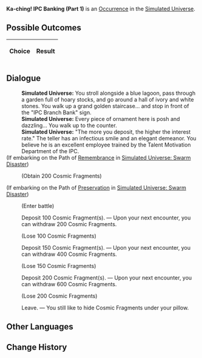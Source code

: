 {{Simulated Universe Event Infobox
|title         = Ka-ching! IPC Banking (Part 1)
|image         = Random Event Bond.png
|type          =
|domains_su    = Occurrence
|domains_ext   = Occurrence
|domains_swarm = 
|domains_gng   = 
|requirements  =
|prev          = {{tx}}
|next          = {{tx}}
|indexRewards  =
|characters    = 
}}
'''Ka-ching! IPC Banking (Part 1)''' is an [[Simulated Universe/Occurrence|Occurrence]] in the [[Simulated Universe]].

==Possible Outcomes==
{| class="article-table"
!Choice
!Result

|}

<!--
==Gameplay Notes==

-->
==Dialogue==
{{Dialogue Start}}
:'''Simulated Universe:''' You stroll alongside a blue lagoon, pass through a garden full of hoary stocks, and go around a hall of ivory and white stones. You walk up a grand golden staircase... and stop in front of the "IPC Branch Bank" sign.
:'''Simulated Universe:''' Every piece of ornament here is posh and dazzling... You walk up to the counter.
:'''Simulated Universe:''' "The more you deposit, the higher the interest rate." The teller has an infectious smile and an elegant demeanor. You believe he is an excellent employee trained by the Talent Motivation Department of the IPC.
;(If embarking on the Path of [[Simulated Universe/Paths#Remembrance|Remembrance]] in [[Simulated Universe: Swarm Disaster]])
:{{SU Special Dialogue|Remembrance|Tamper with the bank teller's memory.|Obtain 200 Cosmic Fragment(s).}}
:;(Obtain 200 Cosmic Fragments)
;(If embarking on the Path of [[Simulated Universe/Paths#Preservation|Preservation]] in [[Simulated Universe: Swarm Disaster]])
:{{SU Special Dialogue|Preservation|Show off your muscles to the teller!|Turn the tables and collect protection money from him instead! Enter battle 1 time and obtain 300 Cosmic Fragment(s) after achieving victory.}}
:;(Enter battle)
::{{Enemy List|Silvermane Soldier*2/ATK +%, DEF +%, HP +%, SPD +%, Toughness +%;Silvermane Cannoneer*1/ATK +%, DEF +%, HP +%, SPD +%, Toughness +%}}
:{{DIcon|Star}} Deposit 100 Cosmic Fragment(s). &mdash; Upon your next encounter, you can withdraw 200 Cosmic Fragments.
:;(Lose 100 Cosmic Fragments)
:{{DIcon|Star}} Deposit 150 Cosmic Fragment(s). &mdash; Upon your next encounter, you can withdraw 400 Cosmic Fragments.
:;(Lose 150 Cosmic Fragments)
:{{DIcon|Star}} Deposit 200 Cosmic Fragment(s). &mdash; Upon your next encounter, you can withdraw 600 Cosmic Fragments.
:;(Lose 200 Cosmic Fragments)
:{{DIcon|Star}} Leave. &mdash; You still like to hide Cosmic Fragments under your pillow.
{{Dialogue End}}

==Other Languages==
{{Other Languages
|en   = Ka-ching! IPC Banking (Part 1)
|zhs  = 咔嚓&mdash;&mdash;星际和平银行！（其一）
|zht  = 喀嚓&mdash;&mdash;星際和平銀行！（其一）
|ja   = カチャッ――スターピース{{Rubi|銀行|ぎんこう}}！（1）
|ko   = 찰칵&mdash;&mdash;스타피스 컴퍼니! (1)
|es   = El banco de la Corporación I
|fr   = Cent patates&nbsp;! CPI Banque (partie 1)
|ru   = Щёлк! Банк Межзвёздного мира I
|th   = ชิ้ง! ธนาคารสันติภาพแห่งดวงดาว! (1)
|vi   = Tách! Ngân Hàng Hành Tinh Hòa Bình 1
|de   = Klingeling! IFK-Bank (Teil 1)
|id   = *Cekring*! Bank IPC (1)
|pt   = Dindin! Serviços Bancários da CPI (Parte 1)
}}

==Change History==
{{Change History|1.3}}
